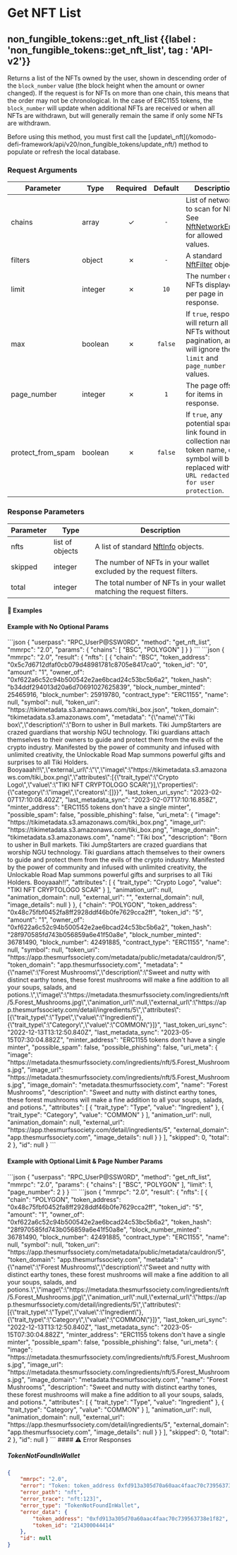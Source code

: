 
# Get NFT List

## non\_fungible\_tokens::get\_nft\_list {{label : 'non_fungible_tokens::get_nft_list', tag : 'API-v2'}}

Returns a list of the NFTs owned by the user, shown in descending order of the `block_number` value (the block height when the amount or owner changed). If the request is for NFTs on more than one chain, this means that the order may not be chronological. In the case of ERC1155 tokens, the `block_number` will update when additional NFTs are received or when all NFTs are withdrawn, but will generally remain the same if only some NFTs are withdrawn.

<Note>
  Before using this method, you must first call the [update\_nft](/komodo-defi-framework/api/v20/non_fungible_tokens/update_nft/) method to populate or refresh the local database.
</Note>

### Request Arguments

| Parameter           | Type    | Required | Default | Description                                                                                                                                       |
| ------------------- | ------- | :------: | :-----: | ------------------------------------------------------------------------------------------------------------------------------------------------- |
| chains              | array   |     ✓    |   `-`   | List of networks to scan for NFTs. See [NftNetworkEnum](/komodo-defi-framework/api/common_structures/enums/#nft-network-enum) for allowed values. |
| filters             | object  |     ✗    |   `-`   | A standard [NftFilter](/komodo-defi-framework/api/common_structures/nfts/#nft-filter) object.                                                     |
| limit               | integer |     ✗    |   `10`  | The number of NFTs displayed per page in response.                                                                                                |
| max                 | boolean |     ✗    | `false` | If `true`, response will return all NFTs without pagination, and will ignore the `limit` and `page_number` values.                                |
| page\_number        | integer |     ✗    |   `1`   | The page offset for items in response.                                                                                                            |
| protect\_from\_spam | boolean |     ✗    | `false` | If `true`, any potential spam link found in collection name, token name, or symbol will be replaced with `URL redacted for user protection`.      |

### Response Parameters

| Parameter | Type            | Description                                                                                        |
| --------- | --------------- | -------------------------------------------------------------------------------------------------- |
| nfts      | list of objects | A list of standard [NftInfo](/komodo-defi-framework/api/common_structures/nfts/#nft-info) objects. |
| skipped   | integer         | The number of NFTs in your wallet excluded by the request filters.                                 |
| total     | integer         | The total number of NFTs in your wallet matching the request filters.                              |

#### 📌 Examples

#### Example with No Optional Params

<CodeGroup title="Get NFT List (basic)" tag="POST" label="get_nft_list" mm2MethodDecorate="true">
  ```json
  {
    "userpass": "RPC_UserP@SSW0RD",
    "method": "get_nft_list",
    "mmrpc": "2.0",
    "params": {
      "chains": [
        "BSC",
        "POLYGON"
      ]
    }
  }
  ```
</CodeGroup>

<CollapsibleSection expandedText="Hide Get NFT List (basic) Response" collapsedText="Show Get NFT List (basic) Response">
  ```json
  {
      "mmrpc": "2.0",
      "result": {
          "nfts": [
              {
                  "chain": "BSC",
                  "token_address": "0x5c7d6712dfaf0cb079d48981781c8705e8417ca0",
                  "token_id": "0",
                  "amount": "1",
                  "owner_of": "0xf622a6c52c94b500542e2ae6bcad24c53bc5b6a2",
                  "token_hash": "b34ddf294013d20a6d70691027625839",
                  "block_number_minted": 25465916,
                  "block_number": 25919780,
                  "contract_type": "ERC1155",
                  "name": null,
                  "symbol": null,
                  "token_uri": "https://tikimetadata.s3.amazonaws.com/tiki_box.json",
                  "token_domain": "tikimetadata.s3.amazonaws.com",
                  "metadata": "{\"name\":\"Tiki box\",\"description\":\"Born to usher in Bull markets. Tiki JumpStarters are crazed guardians that worship NGU technology. Tiki guardians attach themselves to their owners to guide and protect them from the evils of the crypto industry. Manifested by the power of community and infused with unlimited creativity, the Unlockable Road Map summons powerful gifts and surprises to all Tiki Holders. Booyaaah!!\",\"external_url\":\"\",\"image\":\"https://tikimetadata.s3.amazonaws.com/tiki_box.png\",\"attributes\":[{\"trait_type\":\"Crypto Logo\",\"value\":\"TIKI NFT CRYPTOLOGO SCAR\"}],\"properties\":{\"category\":\"image\",\"creators\":[]}}",
                  "last_token_uri_sync": "2023-02-07T17:10:08.402Z",
                  "last_metadata_sync": "2023-02-07T17:10:16.858Z",
                  "minter_address": "ERC1155 tokens don't have a single minter",
                  "possible_spam": false,
                  "possible_phishing": false,
                  "uri_meta": {
                      "image": "https://tikimetadata.s3.amazonaws.com/tiki_box.png",
                      "image_url": "https://tikimetadata.s3.amazonaws.com/tiki_box.png",
                      "image_domain": "tikimetadata.s3.amazonaws.com",
                      "name": "Tiki box",
                      "description": "Born to usher in Bull markets. Tiki JumpStarters are crazed guardians that worship NGU technology. Tiki guardians attach themselves to their owners to guide and protect them from the evils of the crypto industry. Manifested by the power of community and infused with unlimited creativity, the Unlockable Road Map summons powerful gifts and surprises to all Tiki Holders. Booyaaah!!",
                      "attributes": [
                          {
                              "trait_type": "Crypto Logo",
                              "value": "TIKI NFT CRYPTOLOGO SCAR"
                          }
                      ],
                      "animation_url": null,
                      "animation_domain": null,
                      "external_url": "",
                      "external_domain": null,
                      "image_details": null
                  }
              },
              {
                  "chain": "POLYGON",
                  "token_address": "0x48c75fbf0452fa8ff2928ddf46b0fe7629cca2ff",
                  "token_id": "5",
                  "amount": "1",
                  "owner_of": "0xf622a6c52c94b500542e2ae6bcad24c53bc5b6a2",
                  "token_hash": "28f970585fd743b056859a6e41f50a8e",
                  "block_number_minted": 36781490,
                  "block_number": 42491885,
                  "contract_type": "ERC1155",
                  "name": null,
                  "symbol": null,
                  "token_uri": "https://app.thesmurfssociety.com/metadata/public/metadata/cauldron/5",
                  "token_domain": "app.thesmurfssociety.com",
                  "metadata": "{\"name\":\"Forest Mushrooms\",\"description\":\"Sweet and nutty with distinct earthy tones, these forest mushrooms will make a fine addition to all your soups, salads, and potions.\",\"image\":\"https://metadata.thesmurfssociety.com/ingredients/nft/5.Forest_Mushrooms.jpg\",\"animation_url\":null,\"external_url\":\"https://app.thesmurfssociety.com/detail/ingredients/5\",\"attributes\":[{\"trait_type\":\"Type\",\"value\":\"Ingredient\"},{\"trait_type\":\"Category\",\"value\":\"COMMON\"}]}",
                  "last_token_uri_sync": "2022-12-13T13:12:50.840Z",
                  "last_metadata_sync": "2023-05-15T07:30:04.882Z",
                  "minter_address": "ERC1155 tokens don't have a single minter",
                  "possible_spam": false,
                  "possible_phishing": false,
                  "uri_meta": {
                      "image": "https://metadata.thesmurfssociety.com/ingredients/nft/5.Forest_Mushrooms.jpg",
                      "image_url": "https://metadata.thesmurfssociety.com/ingredients/nft/5.Forest_Mushrooms.jpg",
                      "image_domain": "metadata.thesmurfssociety.com",
                      "name": "Forest Mushrooms",
                      "description": "Sweet and nutty with distinct earthy tones, these forest mushrooms will make a fine addition to all your soups, salads, and potions.",
                      "attributes": [
                          {
                              "trait_type": "Type",
                              "value": "Ingredient"
                          },
                          {
                              "trait_type": "Category",
                              "value": "COMMON"
                          }
                      ],
                      "animation_url": null,
                      "animation_domain": null,
                      "external_url": "https://app.thesmurfssociety.com/detail/ingredients/5",
                      "external_domain": "app.thesmurfssociety.com",
                      "image_details": null
                  }
              }
          ],
          "skipped": 0,
          "total": 2
      },
      "id": null
  }
  ```
</CollapsibleSection>

#### Example with Optional Limit & Page Number Params

<CodeGroup title="Get NFT List (paginated)" tag="POST" label="get_nft_list" mm2MethodDecorate="true">
  ```json
  {
    "userpass": "RPC_UserP@SSW0RD",
    "method": "get_nft_list",
    "mmrpc": "2.0",
    "params": {
      "chains": [
        "BSC",
        "POLYGON"
      ],
      "limit": 1,
      "page_number": 2
    }
  }
  ```
</CodeGroup>

<CollapsibleSection expandedText="Hide Get NFT List (paginated) Response" collapsedText="Show Get NFT List (paginated) Response">
  ```json
  {
      "mmrpc": "2.0",
      "result": {
          "nfts": [
              {
                  "chain": "POLYGON",
                  "token_address": "0x48c75fbf0452fa8ff2928ddf46b0fe7629cca2ff",
                  "token_id": "5",
                  "amount": "1",
                  "owner_of": "0xf622a6c52c94b500542e2ae6bcad24c53bc5b6a2",
                  "token_hash": "28f970585fd743b056859a6e41f50a8e",
                  "block_number_minted": 36781490,
                  "block_number": 42491885,
                  "contract_type": "ERC1155",
                  "name": null,
                  "symbol": null,
                  "token_uri": "https://app.thesmurfssociety.com/metadata/public/metadata/cauldron/5",
                  "token_domain": "app.thesmurfssociety.com",
                  "metadata": "{\"name\":\"Forest Mushrooms\",\"description\":\"Sweet and nutty with distinct earthy tones, these forest mushrooms will make a fine addition to all your soups, salads, and potions.\",\"image\":\"https://metadata.thesmurfssociety.com/ingredients/nft/5.Forest_Mushrooms.jpg\",\"animation_url\":null,\"external_url\":\"https://app.thesmurfssociety.com/detail/ingredients/5\",\"attributes\":[{\"trait_type\":\"Type\",\"value\":\"Ingredient\"},{\"trait_type\":\"Category\",\"value\":\"COMMON\"}]}",
                  "last_token_uri_sync": "2022-12-13T13:12:50.840Z",
                  "last_metadata_sync": "2023-05-15T07:30:04.882Z",
                  "minter_address": "ERC1155 tokens don't have a single minter",
                  "possible_spam": false,
                  "possible_phishing": false,
                  "uri_meta": {
                      "image": "https://metadata.thesmurfssociety.com/ingredients/nft/5.Forest_Mushrooms.jpg",
                      "image_url": "https://metadata.thesmurfssociety.com/ingredients/nft/5.Forest_Mushrooms.jpg",
                      "image_domain": "metadata.thesmurfssociety.com",
                      "name": "Forest Mushrooms",
                      "description": "Sweet and nutty with distinct earthy tones, these forest mushrooms will make a fine addition to all your soups, salads, and potions.",
                      "attributes": [
                          {
                              "trait_type": "Type",
                              "value": "Ingredient"
                          },
                          {
                              "trait_type": "Category",
                              "value": "COMMON"
                          }
                      ],
                      "animation_url": null,
                      "animation_domain": null,
                      "external_url": "https://app.thesmurfssociety.com/detail/ingredients/5",
                      "external_domain": "app.thesmurfssociety.com",
                      "image_details": null
                  }
              }
          ],
          "skipped": 0,
          "total": 2
      },
      "id": null
  }
  ```
</CollapsibleSection>

<CollapsibleSection expandedText="Hide Get NFT List Error Responses" collapsedText="Show Get NFT List Error Responses">
  #### ⚠️ Error Responses

  ##### TokenNotFoundInWallet

  ```json
  {
      "mmrpc": "2.0",
      "error": "Token: token_address 0xfd913a305d70a60aac4faac70c739563738e1f82, token_id 214300044414 was not found in wallet",
      "error_path": "nft",
      "error_trace": "nft:123]",
      "error_type": "TokenNotFoundInWallet",
      "error_data": {
          "token_address": "0xfd913a305d70a60aac4faac70c739563738e1f82",
          "token_id": "214300044414"
      },
      "id": null
  }
  ```
</CollapsibleSection>

